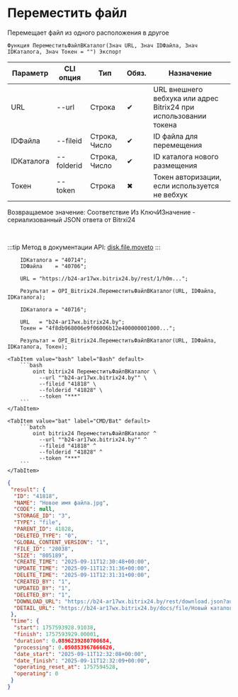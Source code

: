 ﻿---
sidebar_position: 9
description: Переместить файл и другие функции для работы с Bitrix24 в Открытом пакете интеграций - бесплатной open-source библиотеке интеграций для 1С:Предприятие 8, OneScript и CLI
keywords: [1C, 1С, 1С:Предприятие, 1С:Предприятие 8.3, API, Интеграция, Сервисы, Обмен, OneScript, CLI, Bitrix24]
---


# Переместить файл
 Перемещает файл из одного расположения в другое



`Функция ПереместитьФайлВКаталог(Знач URL, Знач IDФайла, Знач IDКаталога, Знач Токен = "") Экспорт`

  | Параметр | CLI опция | Тип | Обяз. | Назначение |
  |-|-|-|-|-|
  | URL | --url | Строка | &#x2714; | URL внешнего вебхука или адрес Bitrix24 при использовании токена |
  | IDФайла | --fileid | Строка, Число | &#x2714; | ID файла для перемещения |
  | IDКаталога | --folderid | Строка, Число | &#x2714; | ID каталога нового размещения |
  | Токен | --token | Строка | &#x2716; | Токен авторизации, если используется не вебхук |

  
  Возвращаемое значение:   Соответствие Из КлючИЗначение - сериализованный JSON ответа от Bitrxi24

<br/>

:::tip
Метод в документации API: [disk.file.moveto](https://dev.1c-bitrix.ru/rest_help/disk/file/disk_file_moveto.php)
:::
<br/>



```bsl title="Пример использования для 1С:Предприятие/OneScript"
    IDКаталога = "40714";
    IDФайла    = "40706";

    URL = "https://b24-ar17wx.bitrix24.by/rest/1/h0m...";

    Результат = OPI_Bitrix24.ПереместитьФайлВКаталог(URL, IDФайла, IDКаталога);

    IDКаталога = "40716";

    URL   = "b24-ar17wx.bitrix24.by";
    Токен = "4f8db968006e9f06006b12e400000001000...";

    Результат = OPI_Bitrix24.ПереместитьФайлВКаталог(URL, IDФайла, IDКаталога, Токен);
```
    

 <Tabs>
  
    <TabItem value="bash" label="Bash" default>
        ```bash
            oint bitrix24 ПереместитьФайлВКаталог \
              --url ""b24-ar17wx.bitrix24.by"" \
              --fileid "41818" \
              --folderid "41828" \
              --token "***"
        ```
    </TabItem>
  
    <TabItem value="bat" label="CMD/Bat" default>
        ```batch
            oint bitrix24 ПереместитьФайлВКаталог ^
              --url ""b24-ar17wx.bitrix24.by"" ^
              --fileid "41818" ^
              --folderid "41828" ^
              --token "***"
        ```
    </TabItem>
</Tabs>


```json title="Результат"
{
 "result": {
  "ID": "41818",
  "NAME": "Новое имя файла.jpg",
  "CODE": null,
  "STORAGE_ID": "3",
  "TYPE": "file",
  "PARENT_ID": 41828,
  "DELETED_TYPE": "0",
  "GLOBAL_CONTENT_VERSION": "1",
  "FILE_ID": "28038",
  "SIZE": "805189",
  "CREATE_TIME": "2025-09-11T12:30:48+00:00",
  "UPDATE_TIME": "2025-09-11T12:31:36+00:00",
  "DELETE_TIME": "2025-09-11T12:31:31+00:00",
  "CREATED_BY": "1",
  "UPDATED_BY": "1",
  "DELETED_BY": "1",
  "DOWNLOAD_URL": "https://b24-ar17wx.bitrix24.by/rest/download.json?auth=c4cdc268006e9f06006b12e40000000100000778be72fde91c524ec606c69941bc6c2a&token=disk%7CaWQ9NDE4MTgmXz0yTXAxVlFtQmJWV1ZKTGR3WXVIODlzMFozbllSUVczWg%3D%3D%7CImRvd25sb2FkfGRpc2t8YVdROU5ERTRNVGdtWHoweVRYQXhWbEZ0UW1KV1YxWktUR1IzV1hWSU9EbHpNRm96YmxsU1VWY3pXZz09fGM0Y2RjMjY4MDA2ZTlmMDYwMDZiMTJlNDAwMDAwMDAxMDAwMDA3NzhiZTcyZmRlOTFjNTI0ZWM2MDZjNjk5NDFiYzZjMmEi.P0kHPuU1BMTdA2U3wx6tXeUW5EtKPHq2wDMlscoHNfM%3D",
  "DETAIL_URL": "https://b24-ar17wx.bitrix24.by/docs/file/Новый каталог/Новый подкаталог/Новое имя файла.jpg"
 },
 "time": {
  "start": 1757593928.91038,
  "finish": 1757593929.00001,
  "duration": 0.0896239280700684,
  "processing": 0.050853967666626,
  "date_start": "2025-09-11T12:32:08+00:00",
  "date_finish": "2025-09-11T12:32:09+00:00",
  "operating_reset_at": 1757594528,
  "operating": 0
 }
}
```
